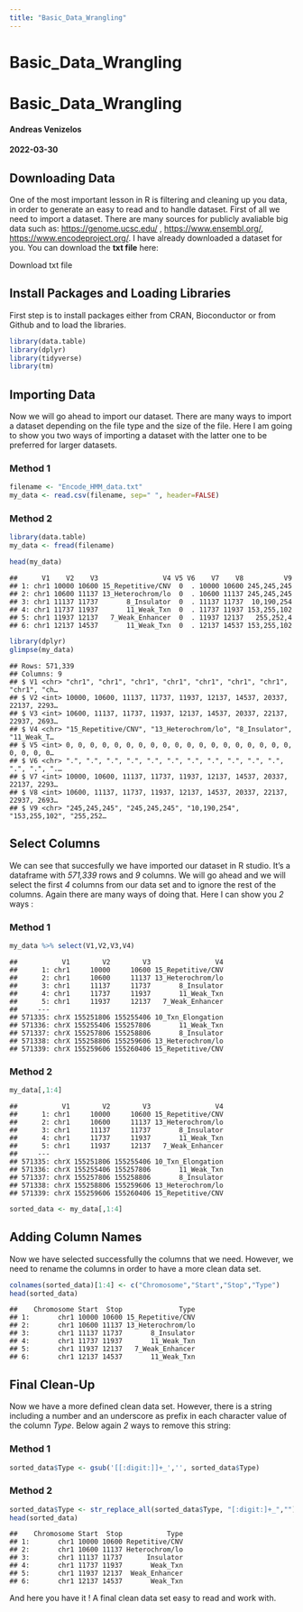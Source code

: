 ```yaml
---
title: "Basic_Data_Wrangling"
---
```

# Basic_Data_Wrangling {#basic_data_wrangling .title .toc-ignore}

# Basic_Data_Wrangling {#basic_data_wrangling-1 .title .toc-ignore}

#### Andreas Venizelos {#andreas-venizelos .author}

#### 2022-03-30 {#section .date}

## Downloading Data

One of the most important lesson in R is filtering and cleaning up you
data, in order to generate an easy to read and to handle dataset. First
of all we need to import a dataset. There are many sources for publicly
avaliable big data such as: <https://genome.ucsc.edu/> ,
<https://www.ensembl.org/>, <https://www.encodeproject.org/>. I have
already downloaded a dataset for you. You can download the **txt file**
here:

Download txt file

## Install Packages and Loading Libraries

First step is to install packages either from CRAN, Bioconductor or from
Github and to load the libraries.

``` r
library(data.table)
library(dplyr)
library(tidyverse)
library(tm)
```

## Importing Data

Now we will go ahead to import our dataset. There are many ways to
import a dataset depending on the file type and the size of the file.
Here I am going to show you two ways of importing a dataset with the
latter one to be preferred for larger datasets.

### Method 1

``` r
filename <- "Encode_HMM_data.txt"
my_data <- read.csv(filename, sep=" ", header=FALSE)
```

### Method 2

``` r
library(data.table)
my_data <- fread(filename)
```

``` r
head(my_data)
```

    ##      V1    V2    V3                V4 V5 V6    V7    V8          V9
    ## 1: chr1 10000 10600 15_Repetitive/CNV  0  . 10000 10600 245,245,245
    ## 2: chr1 10600 11137 13_Heterochrom/lo  0  . 10600 11137 245,245,245
    ## 3: chr1 11137 11737       8_Insulator  0  . 11137 11737  10,190,254
    ## 4: chr1 11737 11937       11_Weak_Txn  0  . 11737 11937 153,255,102
    ## 5: chr1 11937 12137   7_Weak_Enhancer  0  . 11937 12137   255,252,4
    ## 6: chr1 12137 14537       11_Weak_Txn  0  . 12137 14537 153,255,102

``` r
library(dplyr)
glimpse(my_data)
```

    ## Rows: 571,339
    ## Columns: 9
    ## $ V1 <chr> "chr1", "chr1", "chr1", "chr1", "chr1", "chr1", "chr1", "chr1", "ch…
    ## $ V2 <int> 10000, 10600, 11137, 11737, 11937, 12137, 14537, 20337, 22137, 2293…
    ## $ V3 <int> 10600, 11137, 11737, 11937, 12137, 14537, 20337, 22137, 22937, 2693…
    ## $ V4 <chr> "15_Repetitive/CNV", "13_Heterochrom/lo", "8_Insulator", "11_Weak_T…
    ## $ V5 <int> 0, 0, 0, 0, 0, 0, 0, 0, 0, 0, 0, 0, 0, 0, 0, 0, 0, 0, 0, 0, 0, 0, 0…
    ## $ V6 <chr> ".", ".", ".", ".", ".", ".", ".", ".", ".", ".", ".", ".", ".", ".…
    ## $ V7 <int> 10000, 10600, 11137, 11737, 11937, 12137, 14537, 20337, 22137, 2293…
    ## $ V8 <int> 10600, 11137, 11737, 11937, 12137, 14537, 20337, 22137, 22937, 2693…
    ## $ V9 <chr> "245,245,245", "245,245,245", "10,190,254", "153,255,102", "255,252…

## Select Columns

We can see that succesfully we have imported our dataset in R studio.
It's a dataframe with *571,339* rows and *9* columns. We will go ahead
and we will select the first *4* columns from our data set and to ignore
the rest of the columns. Again there are many ways of doing that. Here I
can show you *2* ways :

### Method 1

``` r
my_data %>% select(V1,V2,V3,V4)
```

    ##           V1        V2        V3                V4
    ##      1: chr1     10000     10600 15_Repetitive/CNV
    ##      2: chr1     10600     11137 13_Heterochrom/lo
    ##      3: chr1     11137     11737       8_Insulator
    ##      4: chr1     11737     11937       11_Weak_Txn
    ##      5: chr1     11937     12137   7_Weak_Enhancer
    ##     ---                                           
    ## 571335: chrX 155251806 155255406 10_Txn_Elongation
    ## 571336: chrX 155255406 155257806       11_Weak_Txn
    ## 571337: chrX 155257806 155258806       8_Insulator
    ## 571338: chrX 155258806 155259606 13_Heterochrom/lo
    ## 571339: chrX 155259606 155260406 15_Repetitive/CNV

### Method 2

``` r
my_data[,1:4]
```

    ##           V1        V2        V3                V4
    ##      1: chr1     10000     10600 15_Repetitive/CNV
    ##      2: chr1     10600     11137 13_Heterochrom/lo
    ##      3: chr1     11137     11737       8_Insulator
    ##      4: chr1     11737     11937       11_Weak_Txn
    ##      5: chr1     11937     12137   7_Weak_Enhancer
    ##     ---                                           
    ## 571335: chrX 155251806 155255406 10_Txn_Elongation
    ## 571336: chrX 155255406 155257806       11_Weak_Txn
    ## 571337: chrX 155257806 155258806       8_Insulator
    ## 571338: chrX 155258806 155259606 13_Heterochrom/lo
    ## 571339: chrX 155259606 155260406 15_Repetitive/CNV

``` r
sorted_data <- my_data[,1:4]
```

## Adding Column Names

Now we have selected successfully the columns that we need. However, we
need to rename the columns in order to have a more clean data set.

``` r
colnames(sorted_data)[1:4] <- c("Chromosome","Start","Stop","Type")
head(sorted_data)
```

    ##    Chromosome Start  Stop              Type
    ## 1:       chr1 10000 10600 15_Repetitive/CNV
    ## 2:       chr1 10600 11137 13_Heterochrom/lo
    ## 3:       chr1 11137 11737       8_Insulator
    ## 4:       chr1 11737 11937       11_Weak_Txn
    ## 5:       chr1 11937 12137   7_Weak_Enhancer
    ## 6:       chr1 12137 14537       11_Weak_Txn

## Final Clean-Up

Now we have a more defined clean data set. However, there is a string
including a number and an underscore as prefix in each character value
of the column *Type*. Below again *2* ways to remove this string:

### Method 1

``` r
sorted_data$Type <- gsub('[[:digit:]]+_','', sorted_data$Type)
```

### Method 2

``` r
sorted_data$Type <- str_replace_all(sorted_data$Type, "[:digit:]+_","")
head(sorted_data)
```

    ##    Chromosome Start  Stop           Type
    ## 1:       chr1 10000 10600 Repetitive/CNV
    ## 2:       chr1 10600 11137 Heterochrom/lo
    ## 3:       chr1 11137 11737      Insulator
    ## 4:       chr1 11737 11937       Weak_Txn
    ## 5:       chr1 11937 12137  Weak_Enhancer
    ## 6:       chr1 12137 14537       Weak_Txn

And here you have it ! A final clean data set easy to read and work
with.
